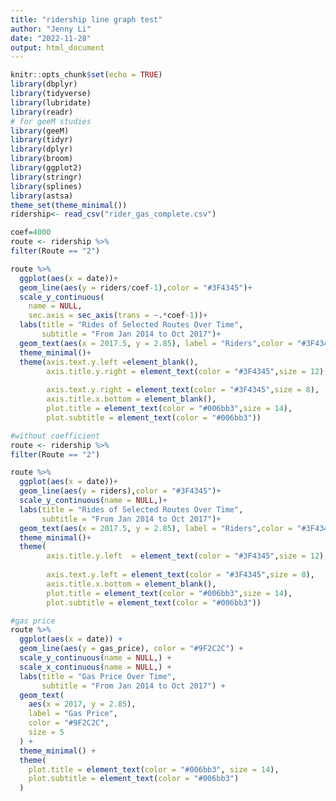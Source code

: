 ```yaml
---
title: "ridership line graph test"
author: "Jenny Li"
date: "2022-11-28"
output: html_document
---
```


```r
knitr::opts_chunk$set(echo = TRUE)
library(dbplyr)
library(tidyverse)
library(lubridate)
library(readr)
# for geeM studies
library(geeM)
library(tidyr)
library(dplyr)
library(broom)
library(ggplot2)
library(stringr)
library(splines)
library(astsa)
theme_set(theme_minimal()) 
ridership<- read_csv("rider_gas_complete.csv")
```

```r
coef=4000
route <- ridership %>% 
filter(Route == "2") 

route %>% 
  ggplot(aes(x = date))+
  geom_line(aes(y = riders/coef-1),color = "#3F4345")+ 
  scale_y_continuous(
    name = NULL,
    sec.axis = sec_axis(trans = ~.*coef-1))+
  labs(title = "Rides of Selected Routes Over Time",
       subtitle = "From Jan 2014 to Oct 2017")+
  geom_text(aes(x = 2017.5, y = 2.85), label = "Riders",color = "#3F4345",size = 5)+
  theme_minimal()+
  theme(axis.text.y.left =element_blank(),
        axis.title.y.right = element_text(color = "#3F4345",size = 12),
    
        axis.text.y.right = element_text(color = "#3F4345",size = 8),
        axis.title.x.bottom = element_blank(),
        plot.title = element_text(color = "#006bb3",size = 14),
        plot.subtitle = element_text(color = "#006bb3"))
```
```r
#without coefficient
route <- ridership %>% 
filter(Route == "2") 

route %>% 
  ggplot(aes(x = date))+
  geom_line(aes(y = riders),color = "#3F4345")+ 
  scale_y_continuous(name = NULL,)+
  labs(title = "Rides of Selected Routes Over Time",
       subtitle = "From Jan 2014 to Oct 2017")+
  geom_text(aes(x = 2017.5, y = 2.85), label = "Riders",color = "#3F4345",size = 5)+
  theme_minimal()+
  theme(
        axis.title.y.left  = element_text(color = "#3F4345",size = 12),
    
        axis.text.y.left = element_text(color = "#3F4345",size = 8),
        axis.title.x.bottom = element_blank(),
        plot.title = element_text(color = "#006bb3",size = 14),
        plot.subtitle = element_text(color = "#006bb3"))
```

```r
#gas price
route %>%
  ggplot(aes(x = date)) +
  geom_line(aes(y = gas_price), color = "#9F2C2C") +
  scale_y_continuous(name = NULL,) +
  scale_x_continuous(name = NULL,) +
  labs(title = "Gas Price Over Time",
       subtitle = "From Jan 2014 to Oct 2017") +
  geom_text(
    aes(x = 2017, y = 2.85),
    label = "Gas Price",
    color = "#9F2C2C",
    size = 5
  ) +
  theme_minimal() +
  theme(
    plot.title = element_text(color = "#006bb3", size = 14),
    plot.subtitle = element_text(color = "#006bb3")
  )
```



